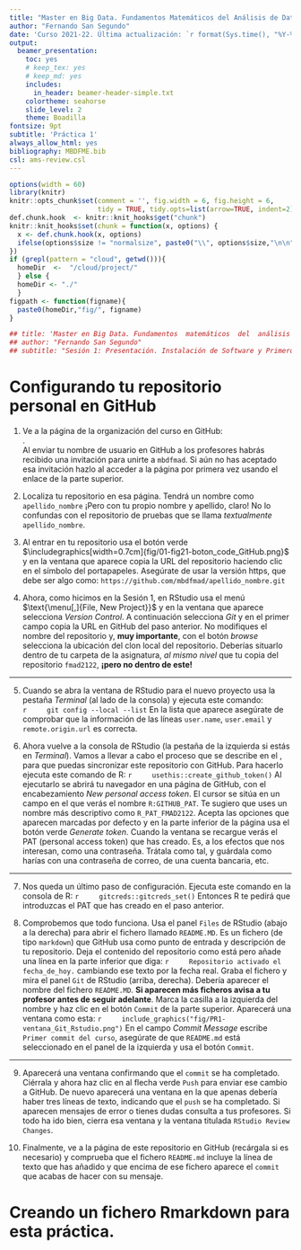 ```yaml
---
title: "Master en Big Data. Fundamentos Matemáticos del Análisis de Datos (FMAD)."
author: "Fernando San Segundo"
date: 'Curso 2021-22. Última actualización: `r format(Sys.time(), "%Y-%m-%d")`'
output:
  beamer_presentation: 
    toc: yes
    # keep_tex: yes
    # keep_md: yes
    includes:
      in_header: beamer-header-simple.txt
    colortheme: seahorse
    slide_level: 2
    theme: Boadilla
fontsize: 9pt
subtitle: 'Práctica 1'
always_allow_html: yes
bibliography: MBDFME.bib
csl: ams-review.csl
---
```



```r
options(width = 60)
library(knitr)
knitr::opts_chunk$set(comment = '', fig.width = 6, fig.height = 6,
                      tidy = TRUE, tidy.opts=list(arrow=TRUE, indent=2))
def.chunk.hook  <- knitr::knit_hooks$get("chunk")
knitr::knit_hooks$set(chunk = function(x, options) {
  x <- def.chunk.hook(x, options)
  ifelse(options$size != "normalsize", paste0("\\", options$size,"\n\n", x, "\n\n \\normalsize"), x)
})
if (grepl(pattern = "cloud", getwd())){
  homeDir  <-  "/cloud/project/"
  } else {
  homeDir <- "./"
  }
figpath <- function(figname){
  paste0(homeDir,"fig/", figname)
} 
```

```r
## title: 'Master en Big Data. Fundamentos  matemáticos  del  análisis  de  datos.'
## author: "Fernando San Segundo"
## subtitle: "Sesión 1: Presentación. Instalación de Software y Primeros Pasos"
```


# Configurando tu repositorio personal en GitHub

1. Ve a la página de la organización del curso en GitHub:  
\link{https://github.com/mbdfmad}{https://github.com/mbdfmad}.  
Al enviar tu nombre de usuario en GitHub a los profesores habrás recibido una invitación para unirte a `mbdfmad`. Si aún no has aceptado esa invitación hazlo al acceder a la página por primera vez usando el enlace de la parte superior.


2. Localiza tu repositorio en esa página. Tendrá un nombre como `apellido_nombre` ¡Pero con tu propio nombre y apellido, claro! No lo confundas con el repositorio de pruebas que se llama *textualmente* `apellido_nombre`.

3. Al entrar en tu repositorio usa el botón verde 
$\includegraphics[width=0.7cm]{fig/01-fig21-boton_code_GitHub.png}$ y en la ventana que aparece copia la URL del repositorio haciendo clic en el símbolo del portapapeles. Asegúrate de usar la versión https, que debe ser algo como:
    ```
    https://github.com/mbdfmad/apellido_nombre.git
    ```

4. Ahora, como hicimos en la Sesión 1, en RStudio usa el menú $\text{\menu[,]{File, New Project}}$ y en la ventana que aparece selecciona *Version Control*. A continuación selecciona *Git* y en el primer campo copia la URL en GitHub del paso anterior. No modifiques el nombre del repositorio y, **muy importante**, con el botón *browse* selecciona la ubicación del clon local del repositorio. Deberías situarlo dentro de tu carpeta de la asignatura, *al mismo nivel* que tu copia del repositorio `fmad2122`, **¡pero no dentro de este!**

---

5. Cuando se abra la ventana de RStudio para el nuevo proyecto usa la pestaña *Terminal* (al lado de la consola) y ejecuta este comando:  
    ```r
    git config --local --list
    ```
    En la lista que aparece asegúrate de comprobar que la información de las líneas `user.name`, `user.email` y `remote.origin.url` es correcta. 


6. Ahora vuelve a la consola de RStudio (la pestaña de la izquierda si estás en *Terminal*). Vamos a llevar a cabo el proceso que se describe en el \link{Capítulo 19 de Happy Git}{https://happygitwithr.com/credential-caching.html\#credential-caching}, para que puedas sincronizar este repositorio con GitHub. Para hacerlo ejecuta este comando de R:
    ```r
    usethis::create_github_token()
    ```
    Al ejecutarlo se abrirá tu navegador en una página de GitHub, con el encabezamiento *New personal access token*. El cursor se sitúa en un campo en el que verás el nombre `R:GITHUB_PAT`. Te sugiero que uses un nombre más descriptivo como `R_PAT_FMAD2122`. Acepta las opciones que aparecen marcadas por defecto y en la parte inferior de la página usa el botón verde *Generate token*. Cuando la ventana se recargue verás el PAT (personal access token) que has creado. Es, a los efectos que nos interesan, como una contraseña. Trátala como tal, y guárdala como harías con una contraseña de correo, de una cuenta bancaria, etc. 

---

7. Nos queda un último paso de configuración. Ejecuta este comando en la consola de R:
    ```r
    gitcreds::gitcreds_set()
    ```
    Entonces R te pedirá que introduzcas el PAT que has creado en el paso anterior.
  
8. Comprobemos que todo funciona. Usa el panel `Files` de RStudio (abajo a la derecha) para abrir el fichero llamado  `README.MD`. Es un fichero (de tipo `markdown`) que GitHub usa como punto de entrada y descripción de tu repositorio. Deja el contenido del repositorio como está pero añade una línea en la parte inferior que diga:
    ```r
    Repositorio activado el fecha_de_hoy.
    ```
    cambiando ese texto por la fecha real. Graba el fichero y mira el panel `Git` de RStudio (arriba, derecha). Debería aparecer el nombre del fichero `README.MD`. **Si aparecen más ficheros avisa a tu profesor antes de seguir adelante**. Marca la casilla a la izquierda del nombre y haz clic en el botón `Commit` de la parte superior.  Aparecerá una ventana como esta:
    ```r
    include_graphics("fig/PR1-ventana_Git_Rstudio.png")
    ```
En el campo  *Commit Message* escribe `Primer commit del curso`, asegúrate de que `README.md` está seleccionado en el panel de la izquierda y usa el botón `Commit`.

---

9. Aparecerá una ventana confirmando que el `commit` se ha completado. Ciérrala y ahora haz clic en al flecha verde  `Push` para enviar ese cambio a GitHub. De nuevo aparecerá una ventana en la que apenas debería haber tres líneas de texto, indicando que el `push` se ha completado. Si aparecen mensajes de error o tienes dudas consulta a tus profesores. Si todo ha ido bien, cierra esa ventana y la ventana titulada `RStudio Review Changes`.

10. Finalmente, ve a la página de este repositorio en GitHub (recárgala si es necesario) y comprueba que el fichero `README.md` incluye la línea de texto que has añadido y que encima de ese fichero aparece el `commit` que acabas de hacer con su mensaje.

# Creando un fichero Rmarkdown para esta práctica. 

